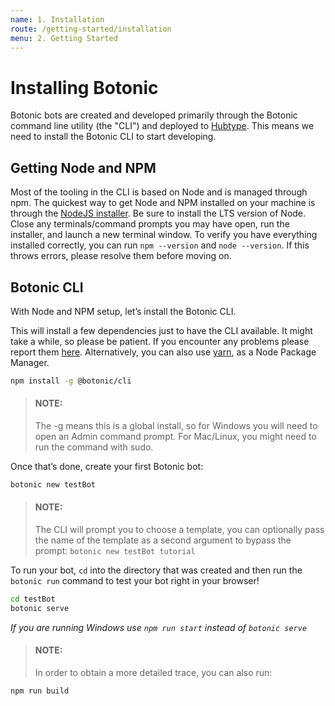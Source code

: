 ```yaml
---
name: 1. Installation
route: /getting-started/installation
menu: 2. Getting Started
---
```



# **Installing Botonic**

Botonic bots are created and developed primarily through the Botonic command line utility (the "CLI") and deployed to [Hubtype](https://hubtype.com/). This means we need to install the Botonic CLI to start developing.

## Getting Node and NPM

Most of the tooling in the CLI is based on Node and is managed through npm. The quickest way to get Node and NPM installed on your machine is through the [NodeJS installer](https://nodejs.org/). Be sure to install the LTS version of Node. Close any terminals/command prompts you may have open, run the installer, and launch a new terminal window. To verify you have everything installed correctly, you can run `npm --version` and `node --version`. If this throws errors, please resolve them before moving on.

## Botonic CLI

With Node and NPM setup, let’s install the Botonic CLI. 

This will install a few dependencies just to have the CLI available. It might take a while, so please be patient. If you encounter any problems please report them [here](https://github.com/hubtype/botonic/issues). Alternatively, you can also use [yarn](https://yarnpkg.com/lang/en/), as a Node Package Manager.

```bash
npm install -g @botonic/cli
```

> #### NOTE:
> The -g means this is a global install, so for Windows you will need to open an Admin command prompt. For Mac/Linux, you might need to run the command with sudo.

Once that’s done, create your first Botonic bot:

```bash
botonic new testBot
```

> #### NOTE:
> The CLI will prompt you to choose a template, you can optionally pass the name of the template as a second argument to bypass the prompt: `botonic new testBot tutorial`

To run your bot, `cd` into the directory that was created and then run the `botonic run` command to test your bot right in your browser!

```bash
cd testBot
botonic serve
```
*If you are running Windows use `npm run start` instead of `botonic serve`*

> #### NOTE:
> In order to obtain a more detailed trace, you can also run:
```bash
npm run build
```

<NextButton title="Creating Your First Bot" href="/getting-started/creating-your-first-bot" />
<PrevButton title="Introduction" href="/" />
